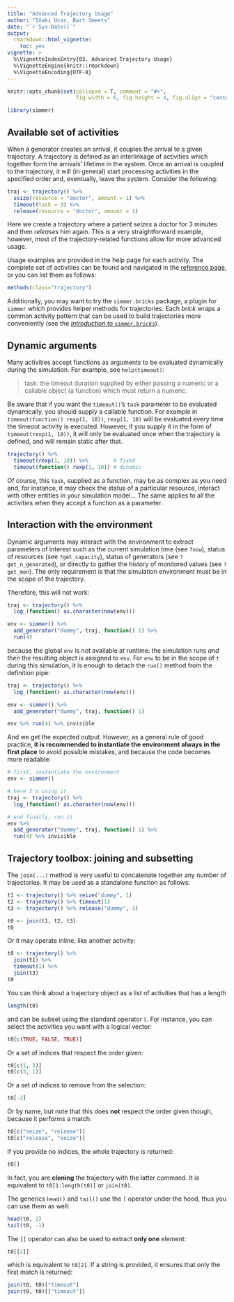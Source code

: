 ```yaml
---
title: "Advanced Trajectory Usage"
author: "Iñaki Ucar, Bart Smeets"
date: "`r Sys.Date()`"
output: 
  rmarkdown::html_vignette:
    toc: yes
vignette: >
  %\VignetteIndexEntry{03. Advanced Trajectory Usage}
  %\VignetteEngine{knitr::rmarkdown}
  %\VignetteEncoding{UTF-8}
---
```


```r
knitr::opts_chunk$set(collapse = T, comment = "#>", 
                      fig.width = 6, fig.height = 4, fig.align = "center")
```

```r
library(simmer)
```

## Available set of activities

When a generator creates an arrival, it couples the arrival to a given trajectory. A trajectory is defined as an interlinkage of activities which together form the arrivals' lifetime in the system. Once an arrival is coupled to the trajectory, it will (in general) start processing activities in the specified order and, eventually, leave the system. Consider the following:

```r
traj <- trajectory() %>%
  seize(resource = "doctor", amount = 1) %>%
  timeout(task = 3) %>%
  release(resource = "doctor", amount = 1)
```

Here we create a trajectory where a patient _seizes_ a doctor for 3 minutes and then _releases_ him again. This is a very straightforward example, however, most of the trajectory-related functions allow for more advanced usage.

Usage examples are provided in the help page for each activity. The complete set of activities can be found and navigated in the [reference page](https://r-simmer.org/reference/#section-add-activities-to-trajectories), or you can list them as follows:

```r
methods(class="trajectory")
```

Additionally, you may want to try the `simmer.bricks` package, a plugin for `simmer` which provides helper methods for trajectories. Each *brick* wraps a common activity pattern that can be used to build trajectories more conveniently (see the [_Introduction to `simmer.bricks`_](http://r-simmer.org/extensions/bricks/articles/introduction.html)).

## Dynamic arguments

Many activities accept functions as arguments to be evaluated dynamically during the simulation. For example, see `help(timeout)`:

> task: the timeout duration supplied by either passing a numeric or a callable object (a function) which must return a numeric.

Be aware that if you want the `timeout()`'s `task` parameter to be evaluated dynamically, you should supply a callable function. For example in `timeout(function() rexp(1, 10))`, `rexp(1, 10)` will be evaluated every time the timeout activity is executed. However, if you supply it in the form of `timeout(rexp(1, 10))`, it will only be evaluated once when the trajectory is defined, and will remain static after that.

```r
trajectory() %>%
  timeout(rexp(1, 10)) %>%        # fixed
  timeout(function() rexp(1, 10)) # dynamic
```

Of course, this `task`, supplied as a function, may be as complex as you need and, for instance, it may check the status of a particular resource, interact with other entities in your simulation model... The same applies to all the activities when they accept a function as a parameter.

## Interaction with the environment

Dynamic arguments may interact with the environment to extract parameters of interest such as the current simulation time (see `?now`), status of resources (see `?get_capacity`), status of generators (see `?get_n_generated`), or directly to gather the history of monitored values (see `?get_mon`). The only requirement is that the simulation environment must be in the scope of the trajectory.

Therefore, this will not work:

```r
traj <- trajectory() %>%
  log_(function() as.character(now(env)))

env <- simmer() %>%
  add_generator("dummy", traj, function() 1) %>%
  run(4)
```

because the global `env` is not available at runtime: the simulation runs _and then_ the resulting object is assigned to `env`. For `env` to be in the scope of `t` during this simulation, it is enough to detach the `run()` method from the definition pipe:

```r
traj <- trajectory() %>%
  log_(function() as.character(now(env)))

env <- simmer() %>%
  add_generator("dummy", traj, function() 1)

env %>% run(4) %>% invisible
```

And we get the expected output. However, as a general rule of good practice, __it is recommended to instantiate the environment always in the first place__ to avoid possible mistakes, and because the code becomes more readable:

```r
# first, instantiate the environment
env <- simmer()

# here I'm using it
traj <- trajectory() %>%
  log_(function() as.character(now(env)))

# and finally, run it
env %>%
  add_generator("dummy", traj, function() 1) %>%
  run(4) %>% invisible
```

## Trajectory toolbox: joining and subsetting

The `join(...)` method is very useful to concatenate together any number of trajectories. It may be used as a standalone function as follows:

```r
t1 <- trajectory() %>% seize("dummy", 1)
t2 <- trajectory() %>% timeout(1)
t3 <- trajectory() %>% release("dummy", 1)

t0 <- join(t1, t2, t3)
t0
```

Or it may operate inline, like another activity:

```r
t0 <- trajectory() %>%
  join(t1) %>%
  timeout(1) %>%
  join(t3)
t0
```

You can think about a trajectory object as a list of activities that has a length

```r
length(t0)
```

and can be subset using the standard operator `[`. For instance, you can select the activities you want with a logical vector:

```r
t0[c(TRUE, FALSE, TRUE)]
```

Or a set of indices that respect the order given:

```r
t0[c(1, 3)]
t0[c(3, 1)]
```

Or a set of indices to remove from the selection:

```r
t0[-2]
```

Or by name, but note that this does **not** respect the order given though, because it performs a match:

```r
t0[c("seize", "release")]
t0[c("release", "seize")]
```

If you provide no indices, the whole trajectory is returned:

```r
t0[]
```

In fact, you are **cloning** the trajectory with the latter command. It is equivalent to `t0[1:length(t0)]` or `join(t0)`.

The generics `head()` and `tail()` use the `[` operator under the hood, thus you can use them as well:

```r
head(t0, 2)
tail(t0, -1)
```

The `[[` operator can also be used to extract **only one** element:

```r
t0[[2]]
```

which is equivalent to `t0[2]`. If a string is provided, it ensures that only the first match is returned:

```r
join(t0, t0)["timeout"]
join(t0, t0)[["timeout"]]
```
